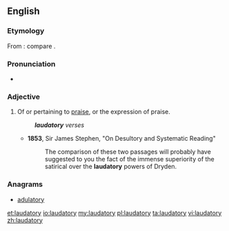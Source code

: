 ==English==

===Etymology===
From {{etyl|la}} {{term|laudatorius|lang=la}}: compare {{etyl|fro}} {{term|laudatoire}}.

===Pronunciation===
* {{a|UK}} {{IPA|/ˈlɔːdətɹi/}} {{X-SAMPA|/"lO:d@tr\i/}}

===Adjective===
{{en-adj}}

# Of or pertaining to [[praise]], or the expression of praise.
#: '''''laudatory''' verses''
#* '''1853''', Sir James Stephen, "On Desultory and Systematic Reading"
#*: The comparison of these two passages will probably have suggested to you the fact of the immense superiority of the satirical over the '''laudatory''' powers of Dryden.

===Anagrams===
* [[adulatory#English|adulatory]]

[[et:laudatory]]
[[io:laudatory]]
[[my:laudatory]]
[[pl:laudatory]]
[[ta:laudatory]]
[[vi:laudatory]]
[[zh:laudatory]]